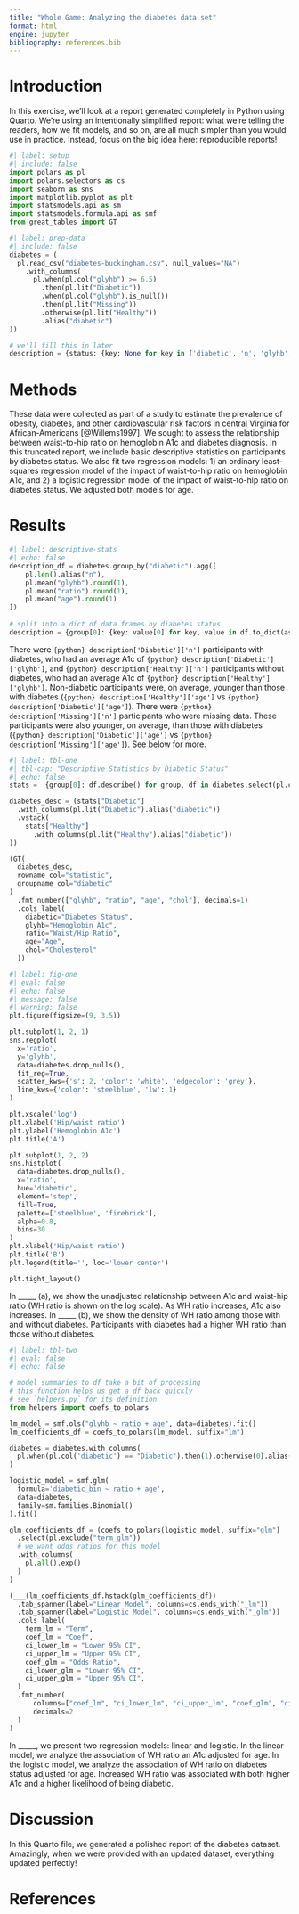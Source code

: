 ```yaml
---
title: "Whole Game: Analyzing the diabetes data set"
format: html
engine: jupyter
bibliography: references.bib
---
```


# Introduction

In this exercise, we'll look at a report generated completely in Python using Quarto.
We're using an intentionally simplified report: what we're telling the readers, how we fit models, and so on, are all much simpler than you would use in practice.
Instead, focus on the big idea here: reproducible reports!

```python
#| label: setup
#| include: false
import polars as pl
import polars.selectors as cs
import seaborn as sns
import matplotlib.pyplot as plt
import statsmodels.api as sm
import statsmodels.formula.api as smf
from great_tables import GT
```

```python
#| label: prep-data
#| include: false
diabetes = (
  pl.read_csv("diabetes-buckingham.csv", null_values="NA")
    .with_columns(
      pl.when(pl.col("glyhb") >= 6.5)
        .then(pl.lit("Diabetic"))
        .when(pl.col("glyhb").is_null())
        .then(pl.lit("Missing"))
        .otherwise(pl.lit("Healthy"))
        .alias("diabetic")
))

# we'll fill this in later
description = {status: {key: None for key in ['diabetic', 'n', 'glyhb', 'ratio', 'age']} for status in ['Missing', 'Diabetic', 'Healthy']}
```

# Methods

These data were collected as part of a study to estimate the prevalence of obesity, diabetes, and other cardiovascular risk factors in central Virginia for African-Americans [@Willems1997].
We sought to assess the relationship between waist-to-hip ratio on hemoglobin A1c and diabetes diagnosis.
In this truncated report, we include basic descriptive statistics on participants by diabetes status.
We also fit two regression models: 1) an ordinary least-squares regression model of the impact of waist-to-hip ratio on hemoglobin A1c, and 2) a logistic regression model of the impact of waist-to-hip ratio on diabetes status.
We adjusted both models for age.

# Results

```python
#| label: descriptive-stats
#| echo: false
description_df = diabetes.group_by("diabetic").agg([
    pl.len().alias("n"),
    pl.mean("glyhb").round(1),
    pl.mean("ratio").round(1),
    pl.mean("age").round(1)
])
  
# split into a dict of data frames by diabetes status
description = {group[0]: {key: value[0] for key, value in df.to_dict(as_series=False).items()} for group, df in description_df.group_by(["diabetic"])}
```

There were `{python} description['Diabetic']['n']` participants with diabetes, who had an average A1c of `{python} description['Diabetic']['glyhb']`, and `{python} description['Healthy']['n']` participants without diabetes, who had an average A1c of `{python} description['Healthy']['glyhb']`.
Non-diabetic participants were, on average, younger than those with diabetes (`{python} description['Healthy']['age']` vs `{python} description['Diabetic']['age']`).
There were `{python} description['Missing']['n']` participants who were missing data.
These participants were also younger, on average, than those with diabetes (`{python} description['Diabetic']['age']` vs `{python} description['Missing']['age']`).
See below for more.

```python
#| label: tbl-one
#| tbl-cap: "Descriptive Statistics by Diabetic Status"
#| echo: false
stats =  {group[0]: df.describe() for group, df in diabetes.select(pl.col("glyhb", "ratio", "age", "chol", "diabetic")).group_by(["diabetic"])}

diabetes_desc = (stats["Diabetic"]
  .with_columns(pl.lit("Diabetic").alias("diabetic"))
  .vstack(
    stats["Healthy"]
      .with_columns(pl.lit("Healthy").alias("diabetic"))
))

(GT(
  diabetes_desc, 
  rowname_col="statistic", 
  groupname_col="diabetic"
)
  .fmt_number(["glyhb", "ratio", "age", "chol"], decimals=1)
  .cols_label(
    diabetic="Diabetes Status", 
    glyhb="Hemoglobin A1c",
    ratio="Waist/Hip Ratio", 
    age="Age", 
    chol="Cholesterol"
  ))
```

```python
#| label: fig-one
#| eval: false
#| echo: false
#| message: false
#| warning: false
plt.figure(figsize=(9, 3.5))

plt.subplot(1, 2, 1)
sns.regplot(
  x='ratio', 
  y='glyhb', 
  data=diabetes.drop_nulls(), 
  fit_reg=True, 
  scatter_kws={'s': 2, 'color': 'white', 'edgecolor': 'grey'},
  line_kws={'color': 'steelblue', 'lw': 1}
)

plt.xscale('log')
plt.xlabel('Hip/waist ratio')
plt.ylabel('Hemoglobin A1c')
plt.title('A')

plt.subplot(1, 2, 2)
sns.histplot(
  data=diabetes.drop_nulls(),
  x='ratio', 
  hue='diabetic', 
  element='step',
  fill=True, 
  palette=['steelblue', 'firebrick'], 
  alpha=0.8,
  bins=30
)
plt.xlabel('Hip/waist ratio')
plt.title('B')
plt.legend(title='', loc='lower center')

plt.tight_layout()
```

In \_\_\_\_\_ (a), we show the unadjusted relationship between A1c and waist-hip ratio (WH ratio is shown on the log scale).
As WH ratio increases, A1c also increases.
In \_\_\_\_\_ (b), we show the density of WH ratio among those with and without diabetes.
Participants with diabetes had a higher WH ratio than those without diabetes.

```python
#| label: tbl-two
#| eval: false
#| echo: false

# model summaries to df take a bit of processing
# this function helps us get a df back quickly
# see `helpers.py` for its definition
from helpers import coefs_to_polars

lm_model = smf.ols("glyhb ~ ratio + age", data=diabetes).fit()
lm_coefficients_df = coefs_to_polars(lm_model, suffix="lm")

diabetes = diabetes.with_columns(
  pl.when(pl.col('diabetic') == "Diabetic").then(1).otherwise(0).alias("diabetic_bin")
)

logistic_model = smf.glm(
  formula='diabetic_bin ~ ratio + age', 
  data=diabetes, 
  family=sm.families.Binomial()
).fit()

glm_coefficients_df = (coefs_to_polars(logistic_model, suffix="glm")
  .select(pl.exclude("term_glm"))
  # we want odds ratios for this model
  .with_columns(
    pl.all().exp()
  )
)

(___(lm_coefficients_df.hstack(glm_coefficients_df))
  .tab_spanner(label="Linear Model", columns=cs.ends_with("_lm"))
  .tab_spanner(label="Logistic Model", columns=cs.ends_with("_glm"))
  .cols_label(
    term_lm = "Term",
    coef_lm = "Coef",
    ci_lower_lm = "Lower 95% CI",
    ci_upper_lm = "Upper 95% CI",
    coef_glm = "Odds Ratio",
    ci_lower_glm = "Lower 95% CI",
    ci_upper_glm = "Upper 95% CI",
  )
  .fmt_number(
      columns=["coef_lm", "ci_lower_lm", "ci_upper_lm", "coef_glm", "ci_lower_glm", "ci_upper_glm"], 
      decimals=2
  )
)
```

In \_\_\_\_\_, we present two regression models: linear and logistic.
In the linear model, we analyze the association of WH ratio an A1c adjusted for age.
In the logistic model, we analyze the association of WH ratio on diabetes status adjusted for age.
Increased WH ratio was associated with both higher A1c and a higher likelihood of being diabetic.

# Discussion

In this Quarto file, we generated a polished report of the diabetes dataset.
Amazingly, when we were provided with an updated dataset, everything updated perfectly!

# References
